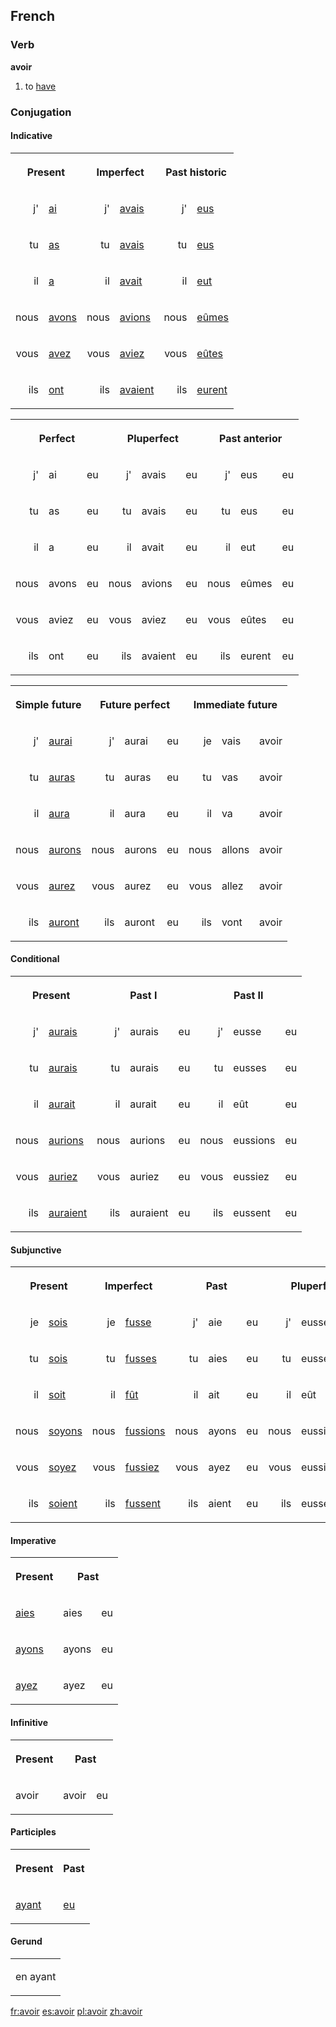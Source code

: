 ==French==
===Verb===

'''avoir'''

# to [[have]]

===Conjugation===
====Indicative====
<table>
<tr><th colspan=2>Present</th><th colspan=2>Imperfect</th><th colspan=2>Past historic</th></tr>
<tr><td align="right">j'</td><td>[[ai]]</td><td align="right">j'</td><td>[[avais]]</td><td align="right">j'</td><td>[[eus]]</td></tr>
<tr><td align="right">tu</td><td>[[as]]</td><td align="right">tu</td><td>[[avais]]</td><td align="right">tu</td><td>[[eus]]</td></tr>
<tr><td align="right">il</td><td>[[a]]</td><td align="right">il</td><td>[[avait]]</td><td align="right">il</td><td>[[eut]]</td></tr>
<tr><td align="right">nous</td><td>[[avons]]</td><td align="right">nous</td><td>[[avions]]</td><td align="right">nous</td><td>[[eûmes]]</td></tr>
<tr><td align="right">vous</td><td>[[avez]]</td><td align="right">vous</td><td>[[aviez]]</td><td align="right">vous</td><td>[[eûtes]]</td></tr>
<tr><td align="right">ils</td><td>[[ont]]</td><td align="right">ils</td><td>[[avaient]]</td><td align="right">ils</td><td>[[eurent]]</td></tr>
</table>

<table>
<tr><th colspan=3>Perfect</th><th colspan=3>Pluperfect</th><th colspan=3>Past anterior</th><tr>
<td align="right">j'</td><td>ai</td><td>eu</td><td align="right">j'</td><td>avais</td><td>eu</td><td align="right">j'</td><td>eus</td><td>eu</td></tr><tr> 
<td align="right">tu</td><td>as</td><td>eu</td><td align="right">tu</td><td>avais</td><td>eu</td><td align="right">tu</td><td>eus</td><td>eu</td></tr><tr><td align="right">il</td><td>a</td><td>eu</td><td align="right">il</td><td>avait</td><td>eu</td><td align="right">il</td><td>eut</td><td>eu</td></tr><tr>
<td align="right">nous</td><td>avons</td><td>eu</td><td align="right">nous</td><td>avions</td><td>eu</td><td align="right">nous</td><td>eûmes</td><td>eu</td></tr><tr><td align="right">vous</td><td>aviez</td><td>eu</td><td align="right">vous</td><td>aviez</td><td>eu</td><td align="right">vous</td><td>eûtes</td><td>eu</td></tr><tr><td align="right">ils</td><td>ont</td><td>eu</td><td align="right">ils</td><td>avaient</td><td>eu</td><td align="right">ils</td><td>eurent</td><td>eu</td>
</table>

<table>
<tr><th colspan=2>Simple future</th><th colspan=3>Future perfect</th><th colspan=3>Immediate future</th></tr>
<td align="right">j'</td><td>[[aurai]]</td><td align="right">j'</td><td>aurai</td><td>eu</td><td align="right">je</td><td>vais</td><td>avoir</td></tr><tr>
<td align="right">tu</td><td>[[auras]]</td><td align="right">tu</td><td>auras</td><td>eu</td><td align="right">tu</td><td>vas</td><td>avoir</td></tr><tr>
<td align="right">il</td><td>[[aura]]</td><td align="right">il</td><td>aura</td><td>eu</td><td align="right">il</td><td>va</td><td>avoir</td></tr><tr>
<td align="right">nous</td><td>[[aurons]]</td><td align="right">nous</td><td>aurons</td><td>eu</td><td align="right">nous</td><td>allons</td><td>avoir</td></tr><tr>
<td align="right">vous</td><td>[[aurez]]</td><td align="right">vous</td><td>aurez</td><td>eu</td><td align="right">vous</td><td>allez</td><td>avoir</td></tr><tr>
<td align="right">ils</td><td>[[auront]]</td><td align="right">ils</td><td>auront</td><td>eu</td><td align="right">ils</td><td>vont</td><td>avoir</td>
</table>

====Conditional====
<table>
<tr><th colspan=2>Present</th><th colspan=3>Past I</th><th colspan=3>Past II</th></tr>
<tr><td align="right">j'</td><td>[[aurais]]</td><td align="right">j'</td><td>aurais</td><td>eu</td><td align="right">j'</td><td>eusse</td><td>eu</td></tr>
<tr><td align="right">tu</td><td>[[aurais]]</td><td align="right">tu</td><td>aurais</td><td>eu</td><td align="right">tu</td><td>eusses</td><td>eu</td></tr>
<tr><td align="right">il</td><td>[[aurait]]</td><td align="right">il</td><td>aurait</td><td>eu</td><td align="right">il</td><td>eût</td><td>eu</td></tr>
<tr><td align="right">nous</td><td>[[aurions]]</td><td align="right">nous</td><td>aurions</td><td>eu</td><td align="right">nous</td><td>eussions</td><td>eu</td></tr>
<tr><td align="right">vous</td><td>[[auriez]]</td><td align="right">vous</td><td>auriez</td><td>eu</td><td align="right">vous</td><td>eussiez</td><td>eu</td></tr>
<tr><td align="right">ils</td><td>[[auraient]]</td><td align="right">ils</td><td>auraient</td><td>eu</td><td align="right">ils</td><td>eussent</td><td>eu</td></tr>
</table>
====Subjunctive====
<table>
<tr><th colspan=2>Present</th><th colspan=2>Imperfect</th><th colspan=3>Past</th><th colspan=3>Pluperfect</th></tr>
<tr><td align="right">je</td><td>[[sois]]</td><td align="right">je</td><td>[[fusse]]</td><td align="right">j'</td><td>aie</td><td>eu</td><td align="right">j'</td><td>eusse</td><td>eu</td></tr>
<tr><td align="right">tu</td><td>[[sois]]</td><td align="right">tu</td><td>[[fusses]]</td><td align="right">tu</td><td>aies</td><td>eu</td><td align="right">tu</td><td>eusses</td><td>eu</td></tr>
<tr><td align="right">il</td><td>[[soit]]</td><td align="right">il</td><td>[[fût]]</td><td align="right">il</td><td>ait</td><td>eu</td><td align="right">il</td><td>eût</td><td>eu</td></tr>
<tr><td align="right">nous</td><td>[[soyons]]</td><td align="right">nous</td><td>[[fussions]]</td><td align="right">nous</td><td>ayons</td><td>eu</td><td align="right">nous</td><td>eussions</td><td>eu</td></tr>
<tr><td align="right">vous</td><td>[[soyez]]</td><td align="right">vous</td><td>[[fussiez]]</td><td align="right">vous</td><td>ayez</td><td>eu</td><td align="right">vous</td><td>eussiez</td><td>eu</td></tr>
<tr><td align="right">ils</td><td>[[soient]]</td><td align="right">ils</td><td>[[fussent]]</td><td align="right">ils</td><td>aient</td><td>eu</td><td align="right">ils</td><td>eussent</td><td>eu</td></tr>
</table>
====Imperative====
<table>
<tr><th>Present</th><th colspan=2>Past</th></tr>
<tr><td>[[aies]]</td><td>aies</td><td>eu</td></tr>
<tr><td>[[ayons]]</td><td>ayons</td><td>eu</td></tr>
<tr><td>[[ayez]]</td><td>ayez</td><td>eu</td></tr>
</table>
====Infinitive====
<table>
<tr><th>Present</th><th colspan=2>Past</th></tr>
<tr><td>avoir</td><td>avoir</td><td>eu</td></tr>
</table>
====Participles====
<table>
<tr><th>Present</th><th>Past</th></tr>
<tr><td>[[ayant]]</td><td>[[eu]]</td></tr>
</table>
====Gerund====
<table>
<tr><td>en ayant</td></tr>
</table>
[[fr:avoir]] [[es:avoir]] [[pl:avoir]] [[zh:avoir]]